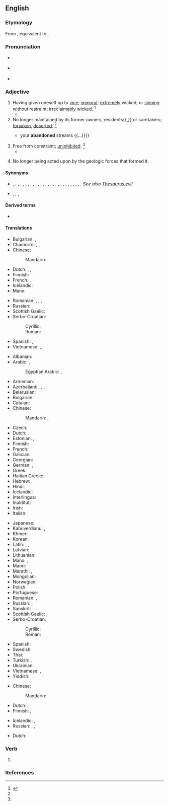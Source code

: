 ==English==

===Etymology===
From {{inh|en|enm|abandoned}}, equivalent to {{af|en|abandon|-ed}}.

===Pronunciation===
* {{a|RP}} {{IPA|en|/əˈbæn.dn̩d/}}
* {{a|GenAm}} {{IPA|en|/əˈbæn.dn̩d/}}
* {{audio|en|en-us-abandoned.ogg|Audio (US)}}

===Adjective===
{{en-adj}}

# Having given oneself up to [[vice]]; [[immoral]]; [[extremely]] wicked, or [[sinning]] without restraint; [[irreclaimably]] wicked. {{defdate|First attested from 1350 to 1470}}<ref name =SOED>{{R:SOED5|page=2}}</ref>
#* {{quote-book|en|year=1876|author=Alexander Davidson|title=A Complete History of Illinois from 1673 to 1884|page=232|passage=Such immunity to offenders offered a safe asylum to the vilest and most '''abandoned''' scoundrels.}}
# No longer maintained by its former owners, residents{{,}} or caretakers; [[forsaken]], [[deserted]]. {{defdate|Late 15th century}}<ref name =SOED/>
#* {{quote-book|en|year=1735|author=Thomson|passage={{...}} your '''abandoned''' streams {{...}}}}
# Free from constraint; [[uninhibited]]. {{defdate|Late 17th century}}<ref name =SOED/>
#* {{quote-book|en|year=1919|author=[[w:William Somerset Maugham|W. Somerset Maugham]]|title=[[w:The Moon and Sixpence|The Moon and Sixpence]]|chapter=11|passage=Everything was dirty and [[shabby]]. There was no sign of the '''abandoned''' luxury that Colonel MacAndrew had so confidently described.}}
# {{lb|en|geology}} No longer being acted upon by the geologic forces that formed it.

====Synonyms====
* {{sense|immoral}} {{l|en|bad}}, {{l|en|corrupt}}, {{l|en|demoralized}}, {{l|en|depraved}}, {{l|en|dissolute}}, {{l|en|graceless}}, {{l|en|hardened}}, {{l|en|impetuous}}, {{l|en|impenitent}}, {{l|en|incorrigible}}, {{l|en|irreclaimable}}, {{l|en|licentious}}, {{l|en|lost}}, {{l|en|obdurate}}, {{l|en|profligate}}, {{l|en|reckless}}, {{l|en|rejected}}, {{l|en|reprobate}}, {{l|en|shameless}}, {{l|en|sinful}}, {{l|en|uninhibited}}, {{l|en|unprincipled}}, {{l|en|unrestrained}}, {{l|en|vicious}}, {{l|en|vile}}, {{l|en|wanton}}, {{l|en|wicked}}, {{l|en|wild}} . ''See also [[Thesaurus:evil]]''
* {{sense|forsaken}} {{l|en|careless}}, {{l|en|deserted}}, {{l|en|discarded}}, {{l|en|forsaken}}

====Derived terms====
* {{l|en|abandonedness}}

====Translations====
{{trans-top|wicked, self-abandoned, given to sin}}
* Bulgarian: {{t+|bg|разпуснат|m}}, {{t+|bg|разпусната|f}}
* Chamorro: {{t|ch|maabandona}}, {{t|ch|madingo}}, {{t|ch|mayute}}
* Chinese:
*: Mandarin: {{t+|cmn|放荡}}
* Dutch: {{t+|nl|schaamteloos}}, {{t+|nl|verdorven}}, {{t+|nl|liederlijk}}
* Finnish: {{t+|fi|paatunut}}
* French: {{t+|fr|dévergondé|m}}, {{t+|fr|dévergondée|f}}
* Icelandic: {{t|is|gjörspilltur}}
* Manx: {{t|gv|jiarg}}
{{trans-mid}}
* Romanian: {{t+|ro|vicios|m}}, {{t|ro|desfrânat|m|n}}, {{t+|ro|imoral|m|n}}, {{t+|ro|nerușinat|m|n}}
* Russian: {{t+|ru|па́дший}}, {{t+|ru|распу́тный}}
* Scottish Gaelic: {{t|gd|meallta}}
* Serbo-Croatian:
*: Cyrillic: {{t|sh|запуштен|m}}
*: Roman: {{t+|sh|zapušten|m}}
* Spanish: {{t+|es|desenfrenado}}, {{t+|es|desinhibido}}
* Vietnamese: {{t+|vi|phóng đãng}}, {{t+|vi|truỵ lạc}}, {{t+|vi|trụy lạc}}
{{trans-bottom}}

{{trans-top|no longer maintained, forsaken, deserted}}
* Albanian: {{t-needed|sq}}
* Arabic: {{t|ar|مَهْجُورّ|m}}, {{t|ar|مَتْرُوك|m}}
*: Egyptian Arabic: {{t|arz|متساب|m|tr=metsāb}}, {{t|arz|مهجور|m|tr=mahgūrr}}
* Armenian: {{t-needed|hy}}
* Azerbaijani: {{t|az|baxımsız}}, {{t|az|nəzarətsiz}}, {{t|az|tərk edilmiş}}, {{t|az|atılmış}}
* Belarusian: {{t|be|закі́нуты|m}}
* Bulgarian: {{t+|bg|изоставен}}
* Catalan: {{t+|ca|abandonat}}
* Chinese:
*: Mandarin: {{t|cmn|遗弃的}}, {{t|cmn|抛弃的}}
* Czech: {{t+|cs|opuštěný}}
* Dutch: {{t+|nl|verlaten}}, {{t|nl|in de steek gelaten}}
* Estonian: {{t|et|maha jäetud}}, {{t|et|hüljatud}}
* Finnish: {{t+|fi|hylätty}}
* French: {{t+|fr|abandonné}}
* Galician: {{t+|gl|abandonado}}
* Georgian: {{t|ka|მიტოვებული}}
* German: {{t+|de|verlassen}}, {{t+|de|herrenlos}}
* Greek: {{t+|el|εγκαταλελειμμένος}}
* Haitian Creole: {{t|ht|abandonnen}}
* Hebrew: {{t+|he|הֶפְקֵר|tr=hefkér}}
* Hindi: {{t+|hi|परित्यक्त|m}}
* Icelandic: {{t+|is|yfirgefinn}}
* Interlingua: {{t|ia|abandonate}}
* Inuktitut: {{t|iu|hingitaq}}
* Irish: {{t|ga|fágtha}}
* Italian: {{t+|it|abbandonato}}
{{trans-mid}}
* Japanese: {{t-needed|ja}}
* Kabuverdianu: {{t|kea|bandonadu}}, {{t|kea|bandonóde}}
* Khmer: {{t|km|បោះបង់ចោល|alt=ដែលបោះបង់ចោល}}
* Korean: {{t-needed|ko}}
* Latin: {{t|la|relictus}}, {{t|la|derelictus}}, {{t+|la|desertus}}
* Latvian: {{t-needed|lv}}
* Lithuanian: {{t-needed|lt}}
* Manx: {{t|gv|faagit}}, {{t|gv|treigit}}
* Maori: {{t|mi|toreke}}
* Marathi: {{t|mr|त्यक्त}}, {{t|mr|परित्यक्त}}
* Mongolian: {{t-needed|mn}}
* Norwegian: {{t|no|løssluppen}}
* Polish: {{t+|pl|opuszczony}}
* Portuguese: {{t+|pt|abandonado}}
* Romanian: {{t+|ro|abandonat|m}}, {{t+|ro|părăsit|m|n}}
* Russian: {{t+|ru|забро́шенный}}, {{t+|ru|поки́нутый}}
* Sanskrit: {{t+|sa|हीन}}
* Scottish Gaelic: {{t|gd|trèigte}}, {{t|gd|fàg|alt=air fhàgail}}
* Serbo-Croatian:
*: Cyrillic: {{t|sh|напуштен|m}}
*: Roman: {{t+|sh|napušten|m}}
* Spanish: {{t+|es|abandonado}}
* Swedish: {{t+|sv|övergiven}}
* Thai: {{t+|th|ร้าง}}
* Turkish: {{t|tr|terk edilmiş}}, {{t+|tr|metruk}}
* Ukrainian: {{t|uk|поки́нутий|m}}
* Vietnamese: {{t-check|vi|[[bị]] [[bỏ rơi]]}} {{attention|vi|2=was "[[bị]] [[bỏ rơi]]" - assumed sum-of-parts; if an idiom, remove the wikilinks to the individual words. see [[User:Kephir/gadgets/xte#Translation_fixing]]}}, {{t+check|vi|ruồng bỏ|alt=bị ruồng bỏ}} {{attention|vi|2=was "bị [[ruồng bỏ]]" - assumed inflected form or vocalised spelling; please verify if linking is acceptable. see [[User:Kephir/gadgets/xte#Translation_fixing]]}}
* Yiddish: {{t|yi|הפֿקר|tr=hefker}}
{{trans-bottom}}

{{trans-top|free from constraint, uninhibited}}
* Chinese:
*: Mandarin: {{t+|cmn|不羁}}
* Dutch: {{t+|nl|ongeremd}}
* Finnish: {{t|fi|pidäkkeetön}}, {{t+|fi|rajaton}}
{{trans-mid}}
* Icelandic: {{t|is|taumlaus}}, {{t|is|hóflaus}}
* Russian: {{t+|ru|несде́ржанный|m}}, {{t+|ru|необу́зданный|m}}, {{t+|ru|безу́держный|m}}
{{trans-bottom}}

{{trans-top|geology: no longer being acted upon by the geologic forces that formed it}}
* Dutch: {{t|nl|geologisch stabiel}}
{{trans-mid}}
{{trans-bottom}}

===Verb===
{{head|en|verb form}}

# {{en-past of|abandon}}

===References===
<references/>